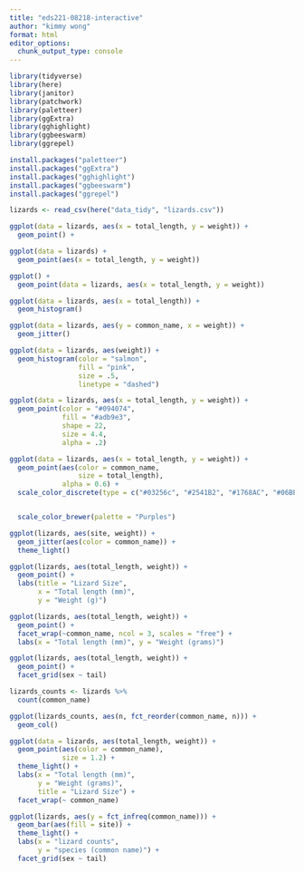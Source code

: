 ```yaml
---
title: "eds221-08218-interactive"
author: "kimmy wong"
format: html
editor_options: 
  chunk_output_type: console
---
```


```r
library(tidyverse)
library(here)
library(janitor)
library(patchwork)
library(paletteer)
library(ggExtra)
library(gghighlight)
library(ggbeeswarm)
library(ggrepel)

install.packages("paletteer")
install.packages("ggExtra")
install.packages("gghighlight")
install.packages("ggbeeswarm")
install.packages("ggrepel")
```

```r
lizards <- read_csv(here("data_tidy", "lizards.csv"))
```

```r
ggplot(data = lizards, aes(x = total_length, y = weight)) +
  geom_point() +

ggplot(data = lizards) +
  geom_point(aes(x = total_length, y = weight))

ggplot() +
  geom_point(data = lizards, aes(x = total_length, y = weight))
```

```r
ggplot(data = lizards, aes(x = total_length)) +
  geom_histogram()
```

```r
ggplot(data = lizards, aes(y = common_name, x = weight)) +
  geom_jitter()
```

```r
ggplot(data = lizards, aes(weight)) +
  geom_histogram(color = "salmon",
                 fill = "pink",
                 size = .5,
                 linetype = "dashed")
```

```r
ggplot(data = lizards, aes(x = total_length, y = weight)) +
  geom_point(color = "#094074",
             fill = "#adb9e3",
             shape = 22,
             size = 4.4,
             alpha = .2)
```

```r
ggplot(data = lizards, aes(x = total_length, y = weight)) +
  geom_point(aes(color = common_name,
                 size = total_length),
             alpha = 0.6) +
  scale_color_discrete(type = c("#03256c", "#2541B2", "#1768AC", "#06BEE1", "#90C290", "#FCD3DE", "#EA526F" ))


  scale_color_brewer(palette = "Purples")
```

```r
ggplot(lizards, aes(site, weight)) +
  geom_jitter(aes(color = common_name)) +
  theme_light()
```

```r
ggplot(lizards, aes(total_length, weight)) + 
  geom_point() +
  labs(title = "Lizard Size",
       x = "Total length (mm)",
       y = "Weight (g)")
```

```r
ggplot(lizards, aes(total_length, weight)) +
  geom_point() +
  facet_wrap(~common_name, ncol = 3, scales = "free") +
  labs(x = "Total length (mm)", y = "Weight (grams)")
```

```r
ggplot(lizards, aes(total_length, weight)) +
  geom_point() +
  facet_grid(sex ~ tail)
```

```r
lizards_counts <- lizards %>% 
  count(common_name)

ggplot(lizards_counts, aes(n, fct_reorder(common_name, n))) +
  geom_col()
```

```r
ggplot(data = lizards, aes(total_length, weight)) +
  geom_point(aes(color = common_name),
             size = 1.2) +
  theme_light() +
  labs(x = "Total length (mm)",
       y = "Weight (grams)",
       title = "Lizard Size") +
  facet_wrap(~ common_name)
```

```r
ggplot(lizards, aes(y = fct_infreq(common_name))) + 
  geom_bar(aes(fill = site)) +
  theme_light() +
  labs(x = "lizard counts",
       y = "species (common name)") +
  facet_grid(sex ~ tail)
```







